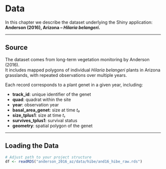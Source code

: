 # Data

In this chapter we describe the dataset underlying the Shiny application:  
**Anderson (2016), Arizona – *Hilaria belangeri*.**

---

## Source

The dataset comes from long-term vegetation monitoring by Anderson (2016).  
It includes mapped polygons of individual *Hilaria belangeri* plants in Arizona grasslands, with repeated observations over multiple years.  

Each record corresponds to a plant genet in a given year, including:

- **track_id**: unique identifier of the genet  
- **quad**: quadrat within the site  
- **year**: observation year  
- **basal_area_genet**: size at time *t₀*  
- **size_tplus1**: size at time *t₁*  
- **survives_tplus1**: survival status  
- **geometry**: spatial polygon of the genet  

---

## Loading the Data

```r
# Adjust path to your project structure
df <- readRDS("anderson_2016_az/data/hibe/and16_hibe_raw.rds")
```


